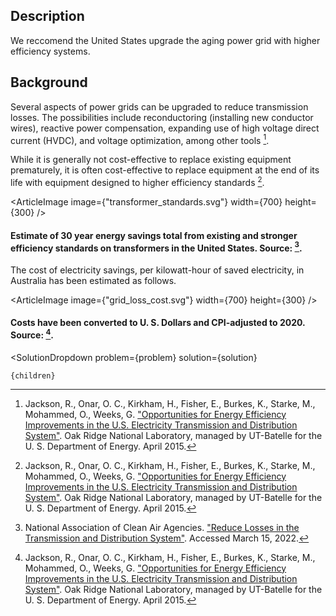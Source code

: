 


## Description

We reccomend the United States upgrade the aging power grid with higher efficiency systems.

## Background

Several aspects of power grids can be upgraded to reduce transmission losses. The possibilities include reconductoring (installing new conductor wires), reactive power compensation, expanding use of high voltage direct current (HVDC), and voltage optimization, among other tools [^"8"].

While it is generally not cost-effective to replace existing equipment prematurely, it is often cost-effective to replace equipment at the end of its life with equipment designed to higher efficiency standards [^"8"].

<ArticleImage image={"transformer_standards.svg"} width={700} height={300} />
#### Estimate of 30 year energy savings total from existing and stronger efficiency standards on transformers in the United States. Source: [^"17"].

The cost of electricity savings, per kilowatt-hour of saved electricity, in Australia has been estimated as follows.

<ArticleImage image={"grid_loss_cost.svg"} width={700} height={300} />
#### Costs have been converted to U. S. Dollars and CPI-adjusted to 2020. Source: [^"8"].

[^"8"]: Jackson, R., Onar, O. C., Kirkham, H., Fisher, E., Burkes, K., Starke, M., Mohammed, O., Weeks, G. ["Opportunities for Energy Efficiency Improvements in the U.S. Electricity Transmission and Distribution System"](https://www.energy.gov/sites/prod/files/2015/04/f22/QER%20Analysis%20-%20Opportunities%20for%20Energy%20Efficiency%20Improvements%20in%20the%20US%20Electricity%20Transmission%20and%20Distribution%20System_0.pdf). Oak Ridge National Laboratory, managed by UT-Batelle for the U. S. Department of Energy. April 2015.

[^"17"]: National Association of Clean Air Agencies. ["Reduce Losses in the Transmission and Distribution System"](https://www.4cleanair.org/wp-content/uploads/Documents/Chapter_10.pdf). Accessed March 15, 2022.

  <SolutionDropdown 
    problem={problem} 
    solution={solution}
  >
    {children}
  </SolutionDropdown>